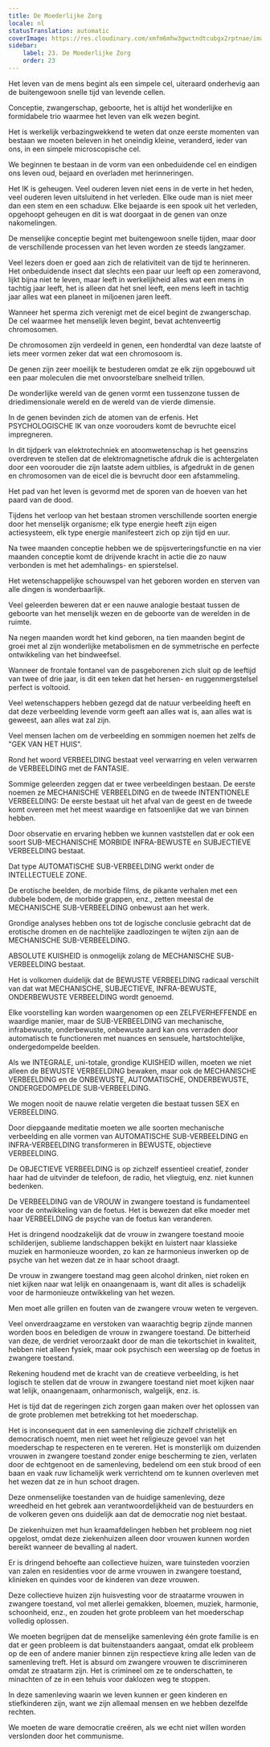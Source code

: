 ```yaml
---
title: De Moederlijke Zorg
locale: nl
statusTranslation: automatic
coverImage: https://res.cloudinary.com/xmfm6mhw3gwctndtcubgx2rptnae/image/upload/v1740337243/small_cover_educacion_fundamental_a051170f1c.webp
sidebar:
    label: 23. De Moederlijke Zorg
    order: 23
---
```

Het leven van de mens begint als een simpele cel, uiteraard onderhevig aan de buitengewoon snelle tijd van levende cellen.

Conceptie, zwangerschap, geboorte, het is altijd het wonderlijke en formidabele trio waarmee het leven van elk wezen begint.

Het is werkelijk verbazingwekkend te weten dat onze eerste momenten van bestaan we moeten beleven in het oneindig kleine, veranderd, ieder van ons, in een simpele microscopische cel.

We beginnen te bestaan in de vorm van een onbeduidende cel en eindigen ons leven oud, bejaard en overladen met herinneringen.

Het IK is geheugen. Veel ouderen leven niet eens in de verte in het heden, veel ouderen leven uitsluitend in het verleden. Elke oude man is niet meer dan een stem en een schaduw. Elke bejaarde is een spook uit het verleden, opgehoopt geheugen en dit is wat doorgaat in de genen van onze nakomelingen.

De menselijke conceptie begint met buitengewoon snelle tijden, maar door de verschillende processen van het leven worden ze steeds langzamer.

Veel lezers doen er goed aan zich de relativiteit van de tijd te herinneren. Het onbeduidende insect dat slechts een paar uur leeft op een zomeravond, lijkt bijna niet te leven, maar leeft in werkelijkheid alles wat een mens in tachtig jaar leeft, het is alleen dat het snel leeft, een mens leeft in tachtig jaar alles wat een planeet in miljoenen jaren leeft.

Wanneer het sperma zich verenigt met de eicel begint de zwangerschap. De cel waarmee het menselijk leven begint, bevat achtenveertig chromosomen.

De chromosomen zijn verdeeld in genen, een honderdtal van deze laatste of iets meer vormen zeker dat wat een chromosoom is.

De genen zijn zeer moeilijk te bestuderen omdat ze elk zijn opgebouwd uit een paar moleculen die met onvoorstelbare snelheid trillen.

De wonderlijke wereld van de genen vormt een tussenzone tussen de driedimensionale wereld en de wereld van de vierde dimensie.

In de genen bevinden zich de atomen van de erfenis. Het PSYCHOLOGISCHE IK van onze voorouders komt de bevruchte eicel impregneren.

In dit tijdperk van elektrotechniek en atoomwetenschap is het geenszins overdreven te stellen dat de elektromagnetische afdruk die is achtergelaten door een voorouder die zijn laatste adem uitblies, is afgedrukt in de genen en chromosomen van de eicel die is bevrucht door een afstammeling.

Het pad van het leven is gevormd met de sporen van de hoeven van het paard van de dood.

Tijdens het verloop van het bestaan stromen verschillende soorten energie door het menselijk organisme; elk type energie heeft zijn eigen actiesysteem, elk type energie manifesteert zich op zijn tijd en uur.

Na twee maanden conceptie hebben we de spijsverteringsfunctie en na vier maanden conceptie komt de drijvende kracht in actie die zo nauw verbonden is met het ademhalings- en spierstelsel.

Het wetenschappelijke schouwspel van het geboren worden en sterven van alle dingen is wonderbaarlijk.

Veel geleerden beweren dat er een nauwe analogie bestaat tussen de geboorte van het menselijk wezen en de geboorte van de werelden in de ruimte.

Na negen maanden wordt het kind geboren, na tien maanden begint de groei met al zijn wonderlijke metabolismen en de symmetrische en perfecte ontwikkeling van het bindweefsel.

Wanneer de frontale fontanel van de pasgeborenen zich sluit op de leeftijd van twee of drie jaar, is dit een teken dat het hersen- en ruggenmergstelsel perfect is voltooid.

Veel wetenschappers hebben gezegd dat de natuur verbeelding heeft en dat deze verbeelding levende vorm geeft aan alles wat is, aan alles wat is geweest, aan alles wat zal zijn.

Veel mensen lachen om de verbeelding en sommigen noemen het zelfs de "GEK VAN HET HUIS".

Rond het woord VERBEELDING bestaat veel verwarring en velen verwarren de VERBEELDING met de FANTASIE.

Sommige geleerden zeggen dat er twee verbeeldingen bestaan. De eerste noemen ze MECHANISCHE VERBEELDING en de tweede INTENTIONELE VERBEELDING: De eerste bestaat uit het afval van de geest en de tweede komt overeen met het meest waardige en fatsoenlijke dat we van binnen hebben.

Door observatie en ervaring hebben we kunnen vaststellen dat er ook een soort SUB-MECHANISCHE MORBIDE INFRA-BEWUSTE en SUBJECTIEVE VERBEELDING bestaat.

Dat type AUTOMATISCHE SUB-VERBEELDING werkt onder de INTELLECTUELE ZONE.

De erotische beelden, de morbide films, de pikante verhalen met een dubbele bodem, de morbide grappen, enz., zetten meestal de MECHANISCHE SUB-VERBEELDING onbewust aan het werk.

Grondige analyses hebben ons tot de logische conclusie gebracht dat de erotische dromen en de nachtelijke zaadlozingen te wijten zijn aan de MECHANISCHE SUB-VERBEELDING.

ABSOLUTE KUISHEID is onmogelijk zolang de MECHANISCHE SUB-VERBEELDING bestaat.

Het is volkomen duidelijk dat de BEWUSTE VERBEELDING radicaal verschilt van dat wat MECHANISCHE, SUBJECTIEVE, INFRA-BEWUSTE, ONDERBEWUSTE VERBEELDING wordt genoemd.

Elke voorstelling kan worden waargenomen op een ZELFVERHEFFENDE en waardige manier, maar de SUB-VERBEELDING van mechanische, infrabewuste, onderbewuste, onbewuste aard kan ons verraden door automatisch te functioneren met nuances en sensuele, hartstochtelijke, ondergedompelde beelden.

Als we INTEGRALE, uni-totale, grondige KUISHEID willen, moeten we niet alleen de BEWUSTE VERBEELDING bewaken, maar ook de MECHANISCHE VERBEELDING en de ONBEWUSTE, AUTOMATISCHE, ONDERBEWUSTE, ONDERGEDOMPELDE SUB-VERBEELDING.

We mogen nooit de nauwe relatie vergeten die bestaat tussen SEX en VERBEELDING.

Door diepgaande meditatie moeten we alle soorten mechanische verbeelding en alle vormen van AUTOMATISCHE SUB-VERBEELDING en INFRA-VERBEELDING transformeren in BEWUSTE, objectieve VERBEELDING.

De OBJECTIEVE VERBEELDING is op zichzelf essentieel creatief, zonder haar had de uitvinder de telefoon, de radio, het vliegtuig, enz. niet kunnen bedenken.

De VERBEELDING van de VROUW in zwangere toestand is fundamenteel voor de ontwikkeling van de foetus. Het is bewezen dat elke moeder met haar VERBEELDING de psyche van de foetus kan veranderen.

Het is dringend noodzakelijk dat de vrouw in zwangere toestand mooie schilderijen, sublieme landschappen bekijkt en luistert naar klassieke muziek en harmonieuze woorden, zo kan ze harmonieus inwerken op de psyche van het wezen dat ze in haar schoot draagt.

De vrouw in zwangere toestand mag geen alcohol drinken, niet roken en niet kijken naar wat lelijk en onaangenaam is, want dit alles is schadelijk voor de harmonieuze ontwikkeling van het wezen.

Men moet alle grillen en fouten van de zwangere vrouw weten te vergeven.

Veel onverdraagzame en verstoken van waarachtig begrip zijnde mannen worden boos en beledigen de vrouw in zwangere toestand. De bitterheid van deze, de verdriet veroorzaakt door de man die tekortschiet in kwaliteit, hebben niet alleen fysiek, maar ook psychisch een weerslag op de foetus in zwangere toestand.

Rekening houdend met de kracht van de creatieve verbeelding, is het logisch te stellen dat de vrouw in zwangere toestand niet moet kijken naar wat lelijk, onaangenaam, onharmonisch, walgelijk, enz. is.

Het is tijd dat de regeringen zich zorgen gaan maken over het oplossen van de grote problemen met betrekking tot het moederschap.

Het is inconsequent dat in een samenleving die zichzelf christelijk en democratisch noemt, men niet weet het religieuze gevoel van het moederschap te respecteren en te vereren. Het is monsterlijk om duizenden vrouwen in zwangere toestand zonder enige bescherming te zien, verlaten door de echtgenoot en de samenleving, bedelend om een stuk brood of een baan en vaak ruw lichamelijk werk verrichtend om te kunnen overleven met het wezen dat ze in hun schoot dragen.

Deze onmenselijke toestanden van de huidige samenleving, deze wreedheid en het gebrek aan verantwoordelijkheid van de bestuurders en de volkeren geven ons duidelijk aan dat de democratie nog niet bestaat.

De ziekenhuizen met hun kraamafdelingen hebben het probleem nog niet opgelost, omdat deze ziekenhuizen alleen door vrouwen kunnen worden bereikt wanneer de bevalling al nadert.

Er is dringend behoefte aan collectieve huizen, ware tuinsteden voorzien van zalen en residenties voor de arme vrouwen in zwangere toestand, klinieken en quindes voor de kinderen van deze vrouwen.

Deze collectieve huizen zijn huisvesting voor de straatarme vrouwen in zwangere toestand, vol met allerlei gemakken, bloemen, muziek, harmonie, schoonheid, enz., en zouden het grote probleem van het moederschap volledig oplossen.

We moeten begrijpen dat de menselijke samenleving één grote familie is en dat er geen probleem is dat buitenstaanders aangaat, omdat elk probleem op de een of andere manier binnen zijn respectieve kring alle leden van de samenleving treft. Het is absurd om zwangere vrouwen te discrimineren omdat ze straatarm zijn. Het is crimineel om ze te onderschatten, te minachten of ze in een tehuis voor daklozen weg te stoppen.

In deze samenleving waarin we leven kunnen er geen kinderen en stiefkinderen zijn, want we zijn allemaal mensen en we hebben dezelfde rechten.

We moeten de ware democratie creëren, als we echt niet willen worden verslonden door het communisme.

